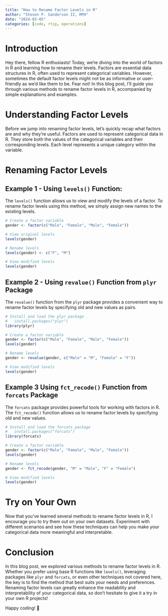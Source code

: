 ```yaml
---
title: "How to Rename Factor Levels in R"
author: "Steven P. Sanderson II, MPH"
date: "2024-03-05"
categories: [code, rtip, operations]
---
```


# Introduction

Hey there, fellow R enthusiasts! Today, we're diving into the world of factors in R and learning how to rename their levels. Factors are essential data structures in R, often used to represent categorical variables. However, sometimes the default factor levels might not be as informative or user-friendly as we'd like them to be. Fear not! In this blog post, I'll guide you through various methods to rename factor levels in R, accompanied by simple explanations and examples.

# Understanding Factor Levels

Before we jump into renaming factor levels, let's quickly recap what factors are and why they're useful. Factors are used to represent categorical data in R. They store both the values of the categorical variables and their corresponding levels. Each level represents a unique category within the variable.

# Renaming Factor Levels

## Example 1 - Using `levels()` Function:

The `levels()` function allows us to view and modify the levels of a factor. To rename factor levels using this method, we simply assign new names to the existing levels.

```r
# Create a factor variable
gender <- factor(c("Male", "Female", "Male", "Female"))

# View original levels
levels(gender)

# Rename levels
levels(gender) <- c("F", "M")

# View modified levels
levels(gender)
```

## Example 2 - Using `revalue()` Function from `plyr` Package

The `revalue()` function from the `plyr` package provides a convenient way to rename factor levels by specifying old and new values as pairs.

```r
# Install and load the plyr package
#   install.packages("plyr")
library(plyr)

# Create a factor variable
gender <- factor(c("Male", "Female", "Male", "Female"))
levels(gender)

# Rename levels
gender <- revalue(gender, c("Male" = "M", "Female" = "F"))

# View modified levels
levels(gender)
```

## Example 3 Using `fct_recode()` Function from `forcats` Package

The `forcats` package provides powerful tools for working with factors in R. The `fct_recode()` function allows us to rename factor levels by specifying old and new values.

```r
# Install and load the forcats package
#   install.packages("forcats")
library(forcats)

# Create a factor variable
gender <- factor(c("Male", "Female", "Male", "Female"))
levels(gender)

# Rename levels
gender <- fct_recode(gender, "M" = "Male", "F" = "Female")

# View modified levels
levels(gender)
```

# Try on Your Own

Now that you've learned several methods to rename factor levels in R, I encourage you to try them out on your own datasets. Experiment with different scenarios and see how these techniques can help you make your categorical data more meaningful and interpretable.

# Conclusion

In this blog post, we explored various methods to rename factor levels in R. Whether you prefer using base R functions like `levels()`, leveraging packages like `plyr` and `forcats`, or even other techniques not covered here, the key is to find the method that best suits your needs and preferences. Renaming factor levels can greatly enhance the readability and interpretability of your categorical data, so don't hesitate to give it a try in your own R projects!

Happy coding! 🚀
